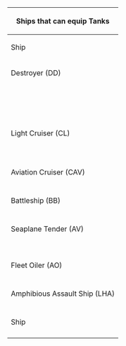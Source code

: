 {| class="mw-collapsible mw-collapsed wikitable" style="text-align: center;"
! colspan="6" |Ships that can equip Tanks
|-
! Ship
! {{Equipment/Card|Daihatsu Landing Craft (Type 89 Medium Tank & Landing Force)|size=50px}}
! {{Equipment/Card|Special Type 2 Amphibious Tank|size=50px}}
! Ship
! {{Equipment/Card|Daihatsu Landing Craft (Type 89 Medium Tank & Landing Force)|size=50px}}
! {{Equipment/Card|Special Type 2 Amphibious Tank|size=50px}}
|-
!colspan="6"| Destroyer (DD)
|-
| {{Ship/Banner|Satsuki/Kai Ni|small=true}}
| style="color:green;" |Yes
| style="color:green;" |Yes
| {{Ship/Banner|Fumizuki/Kai Ni|small=true}}
| style="color:green;" |Yes
| style="color:green;" |Yes
|-
| {{Ship/Banner|Verniy/|small=true}}
| style="color:green;" |Yes
| style="color:green;" |Yes
| {{Ship/Banner|Umikaze/Kai Ni|small=true}}
| style="color:green;" |Yes
| style="color:green;" |Yes
|-
| {{ItemStack|item = {{Ship/Banner|Asashio/Kai Ni D|small=true}}|text = Kai Ni D}}
| style="color:green;" |Yes
| style="color:green;" |Yes
| {{Ship/Banner|Ooshio/Kai Ni |small=true}}
| style="color:green;" |Yes
| style="color:green;" |Yes
|-
| {{Ship/Banner|Michishio/Kai Ni|small=true}}
| style="color:green;" |Yes
| style="color:green;" |Yes
| {{Ship/Banner|Arashio/Kai Ni|small=true}}
| style="color:green;" |Yes
| style="color:green;" |Yes
|-
| {{Ship/Banner|Arare/Kai Ni|small=true}}
| style="color:green;" |Yes
| style="color:green;" |Yes
| {{Ship/Banner|Kasumi/Kai Ni|small=true}}
| style="color:green;" |Yes
| style="color:green;" |Yes
|-
!colspan="6"|
|-
| {{Ship/Banner|Mutsuki/Kai Ni|small=true}}
| style="color:green;" |Yes
| style="color:red;" |No
| {{Ship/Banner|Kisaragi/Kai Ni|small=true}}
| style="color:green;" |Yes
| style="color:red;" |No
|-
| {{Ship/Banner|Mikazuki/Kai|small=true}}
| style="color:green;" |Yes
| style="color:red;" |No
| {{Ship/Banner|Ariake/Kai|small=true}}
| style="color:green;" |Yes
| style="color:red;" |No
|-
| {{Ship/Banner|Kawakaze/Kai Ni|small=true}}
| style="color:green;" |Yes
| style="color:red;" |No
| {{Ship/Banner|Murasame/Kai Ni|small=true}}
| style="color:green;" |Yes
| style="color:red;" |No
|-
| {{Ship/Banner|Makigumo/Kai Ni|small=true}}
| style="color:green;" |Yes
| style="color:red;" |No
|
|
|
|-
| {{Ship/Banner|Shiratsuyu/Kai Ni|small=true}}
| style="color:red;" |No
| style="color:green;" |Yes
| {{Ship/Banner|Kuroshio/Kai Ni|small=true}}
| style="color:red;" |No
| style="color:green;" |Yes
|-
| {{Ship/Banner|Yukikaze/Kai Ni|small=true}}
| style="color:red;" |No
| style="color:green;" |Yes
| {{Ship/Banner|Kazagumo/Kai Ni|small=true}}
| style="color:red;" |No
| style="color:green;" |Yes
|-
| {{Ship/Banner|Okinami/Kai Ni|small=true}}
| style="color:red;" |No
| style="color:green;" |Yes
| {{Ship/Banner|Asashimo/Kai Ni|small=true}}
| style="color:red;" |No
| style="color:green;" |Yes
|-
!colspan="6"| Light Cruiser (CL)
|-
| {{Ship/Banner|Tatsuta/Kai Ni|small=true}}
| style="color:green;" |Yes
| style="color:green;" |Yes
| {{ItemStack|item = {{Ship/Banner|Kuma/Kai Ni D|small=true}}|text = Kai Ni D}}
| style="color:green;" |Yes
| style="color:green;" |Yes
|-
| {{Ship/Banner|Tama/Kai Ni|small=true}}
| style="color:green;" |Yes
| style="color:green;" |Yes
| {{Ship/Banner|Yura/Kai Ni|small=true}}
| style="color:green;" |Yes
| style="color:green;" |Yes
|-
| {{Ship/Banner|Kinu/Kai Ni|small=true}}
| style="color:green;" |Yes
| style="color:green;" |Yes
| {{Ship/Banner|Abukuma/Kai Ni|small=true}}
| style="color:green;" |Yes
| style="color:green;" |Yes
|-
| {{ItemStack|item = {{Ship/Banner|Yuubari/Kai Ni Toku|small=true}}|text = Kai Ni Toku}}
| style="color:green;" |Yes
| style="color:green;" |Yes
| {{Ship/Banner|Gotland/Andra|small=true}}
| style="color:green;" |Yes
| style="color:red;" |No
|-
| {{Ship/Banner|Noshiro/Kai Ni|small=true}}
| style="color:red;" |No
| style="color:green;" |Yes
| {{Ship/Banner|Yahagi/Kai Ni|small=true}}
| style="color:red;" |No
| style="color:green;" |Yes
|-
!colspan="6"| Aviation Cruiser (CAV)
|-
| {{ItemStack|item = {{Ship/Banner|Mogami/Kai Ni Toku|small=true}}|text = Kai Ni Toku}}
| style="color:green;" |Yes
| style="color:green;" |Yes
|
|
|
|-
!colspan="6"| Battleship (BB)
|-
| {{Ship/Banner|Nagato/Kai Ni|small=true}}
| style="color:green;" |Yes
| style="color:green;" |Yes
| {{Ship/Banner|Mutsu/Kai Ni|small=true}}
| style="color:red;" |No
| style="color:green;" |Yes
|-
!colspan="6"| Seaplane Tender (AV)
|-
| {{Ship/Banner|Kamoi/Kai|small=true}}
| style="color:green;" |Yes
| style="color:green;" |Yes
| {{Ship/Banner|Chitose|small=true}}
| style="color:green;" |Yes
| style="color:green;" |Yes
|-
| {{Ship/Banner|Chiyoda|small=true}}
| style="color:green;" |Yes
| style="color:green;" |Yes
| {{Ship/Banner|Mizuho|small=true}}
| style="color:green;" |Yes
| style="color:green;" |Yes
|-
| {{Ship/Banner|Akitsushima/Kai|small=true}}
| style="color:green;" |Yes
| style="color:green;" |Yes
| {{Ship/Banner|Commandant Teste/Kai|small=true}}
| style="color:green;" |Yes
| style="color:green;" |Yes
|-
| {{Ship/Banner|Nisshin|small=true}}
| style="color:green;" |Yes
| style="color:red;" |No
| {{Ship/Banner|Nisshin/Kai|small=true}}
| style="color:green;" |Yes
| style="color:green;" |Yes
|-
!colspan="6"| Fleet Oiler (AO)
|-
| {{Ship/Banner|Kamoi/Kai Bo|small=true}}
| style="color:green;" |Yes
| style="color:green;" |Yes
| {{Ship/Banner|Hayasui/Kai|small=true}}
| style="color:green;" |Yes
| style="color:green;" |Yes
|-
!colspan="6"| Amphibious Assault Ship (LHA)
|-
| {{Ship/Banner|Shinshuu Maru|small=true}}
| style="color:green;" |Yes
| style="color:green;" |Yes
| {{Ship/Banner|Akitsu Maru|small=true}}
| style="color:green;" |Yes
| style="color:green;" |Yes
|-
! Ship
! {{Equipment/Card|Daihatsu Landing Craft (Type 89 Medium Tank & Landing Force)|size=50px}}
! {{Equipment/Card|Special Type 2 Amphibious Tank|size=50px}}
! Ship
! {{Equipment/Card|Daihatsu Landing Craft (Type 89 Medium Tank & Landing Force)|size=50px}}
! {{Equipment/Card|Special Type 2 Amphibious Tank|size=50px}}
|-
! colspan="6" | {{edit|Template:Landing_Craft/Amphibious_Tank_Capable_Ships}}
|}
